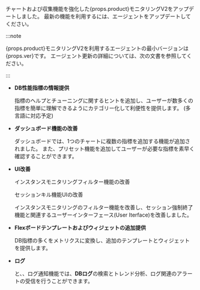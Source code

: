 <p>チャートおよび収集機能を強化した{props.product}モニタリングV2をアップデートしました。 最新の機能を利用するには、エージェントをアップデートしてください。</p>

:::note

<p>{props.product}モニタリングV2を利用するエージェントの最小バージョンは{props.ver}です。 エージェント更新の詳細については、<Link to='agent-manage'>次の文書</Link>を参照してください。</p>

:::

<InDoc product="postgresql,mysql,redis,mongodb">

- **DB性能指標の情報提供**

  <ProdImg img='new-feature-01.png'/>

  指標のヘルプとチューニングに関するヒントを追加し、ユーザーが数多くの指標を簡単に理解できるようにカテゴリー化して利便性を提供します。 (多言語に対応予定)

</InDoc>

- **ダッシュボード機能の改善**

  <InDoc product="postgresql,mysql,redis,mongodb,oracle">

  <ProdImg img='new-feature-02.png'/>

  </InDoc>

  ダッシュボードでは、1つのチャートに複数の指標を追加する機能が追加されました。 また、プリセット機能を追加してユーザーが必要な指標を素早く確認することができます。

- **UI改善**

  インスタンスモニタリングフィルター機能の改善

  <InDoc product="postgresql,mysql,redis,mongodb,oracle">

  <ProdImg img='new-feature-03.png'/>

  </InDoc>

  <InDoc product="postgresql,mysql,oracle">

  セッションキル機能UIの改善

  <ProdImg img='new-feature-04.png'/>

  インスタンスモニタリングのフィルター機能を改善し、セッション強制終了機能と関連するユーザーインターフェース(User Iterface)を改善しました。

  </InDoc>

<InDoc product="postgresql,mysql">

- **Flexボードテンプレートおよびウィジェットの追加提供**

  <ProdImg img='new-feature-05.png'/>

  DB指標の多くをメトリクスに変換し、追加のテンプレートとウィジェットを提供します。

</InDoc>

- **ログ**

  <InDoc product="postgresql,mysql,redis,mongodb,oracle">

  <ImgLang img='new-feature-06.png'/>

  </InDoc>

  <Cmdname sid="side_logTail" className="uitext" />と<Cmdname sid="side_logExplorer" className="uitext" />、<Cmdname sid="side_logSearch" className="uitext" />、ログ通知機能では、**DBログ**の検索とトレンド分析、ログ関連のアラートの受信を行うことができます。
